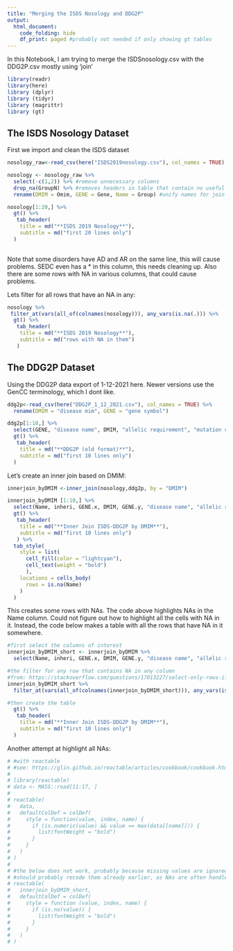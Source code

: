 ```yaml
---
title: "Merging the ISDS Nosology and DDG2P"
output:
  html_document:
    code_folding: hide
    df_print: paged #probably not needed if only showing gt tables
---
```


In this Notebook, I am trying to merge the ISDSnosology.csv with the DDG2P.csv mostly using 'join'

```r
library(readr)
library(here)
library (dplyr)
library (tidyr)
library (magrittr)
library (gt)
```

## The ISDS Nosology Dataset

First we import and clean the ISDS dataset

```r
nosology_raw<-read_csv(here("ISDS2019nosology.csv"), col_names = TRUE)

nosology <- nosology_raw %>%
  select(-c(1,2)) %>% #remove unnecessary columns
  drop_na(GroupN) %>% #removes headers in table that contain no useful data
  rename(DMIM = Omim, GENE = Gene, Name = Group) #unify names for join

nosology[1:20,] %>%
  gt() %>%
   tab_header(
    title = md("**ISDS 2019 Nosology**"),
    subtitle = md("first 20 lines only")
  )
  
```

Note that some disorders have AD and AR on the same line, this will cause problems. SEDC even has a \* in this column, this needs cleaning up.
Also there are some rows with NA in various columns, that could cause problems. 

Lets filter for all rows that have an NA in any:

```r
nosology %>%
 filter_at(vars(all_of(colnames(nosology))), any_vars(is.na(.))) %>%
  gt() %>%
   tab_header(
    title = md("**ISDS 2019 Nosology**"),
    subtitle = md("rows with NA in them")
   )
```


## The DDG2P Dataset

Using the DDG2P data export of 1-12-2021 here. Newer versions use the GenCC terminology, which I dont like.

```r
ddg2p<-read_csv(here("DDG2P_1_12_2021.csv"), col_names = TRUE) %>%
  rename(DMIM = "disease mim", GENE = "gene symbol")

ddg2p[1:10,] %>%
  select(GENE, "disease name", DMIM, "allelic requirement", "mutation consequence") %>%
  gt() %>%
   tab_header(
    title = md("**DDG2P (old format)**"),
    subtitle = md("first 10 lines only")
  )
```
Let's create an inner join based on DMIM:
```r
innerjoin_byDMIM <-inner_join(nosology,ddg2p, by = "DMIM")

innerjoin_byDMIM [1:10,] %>%
  select(Name, inheri, GENE.x, DMIM, GENE.y, "disease name", "allelic requirement", "mutation consequence") %>%
  gt() %>%
   tab_header(
    title = md("**Inner Join ISDS-DDG2P by DMIM**"),
    subtitle = md("first 10 lines only")
   ) %>%
  tab_style(
    style = list(
      cell_fill(color = "lightcyan"),
      cell_text(weight = "bold")
      ),
    locations = cells_body(
      rows = is.na(Name)
    )
  )
```

This creates some rows with NAs. The code above highlights NAs in the Name column. Could not figure out how to highlight all the cells with NA in it. Instead, the code below makes a table with all the rows that have NA in it somewhere.

```r

#first select the columns of interest
innerjoin_byDMIM_short <- innerjoin_byDMIM %>%
  select(Name, inheri, GENE.x, DMIM, GENE.y, "disease name", "allelic requirement", "mutation consequence") 

#the filter for any row that contains NA in any column
#from: https://stackoverflow.com/questions/17013227/select-only-rows-if-its-value-in-a-particular-column-is-na-in-r
innerjoin_byDMIM_short %>%
  filter_at(vars(all_of(colnames(innerjoin_byDMIM_short))), any_vars(is.na(.))) %>%

#then create the table  
  gt() %>%
   tab_header(
    title = md("**Inner Join ISDS-DDG2P by DMIM**"),
    subtitle = md("first 10 lines only")
  )
```

Another attempt at highlight all NAs:
```r
# #with reactable
# #see: https://glin.github.io/reactable/articles/cookbook/cookbook.html#highlight-cells
# 
# library(reactable)
# data <- MASS::road[11:17, ]
# 
# reactable(
#   data,
#   defaultColDef = colDef(
#     style = function(value, index, name) {
#       if (is.numeric(value) && value == max(data[[name]])) {
#         list(fontWeight = "bold")
#       }
#     }
#   )
# )
# 
# #the below does not work, probably because missing values are ignored by reactable, need to recode them first
# #should probably recode them already earlier, as NAs are often handled differently from other cell content
# reactable(
#   innerjoin_byDMIM_short,
#   defaultColDef = colDef(
#     style = function (value, index, name) {
#       if (is.na(value)) {
#         list(fontWeight = "bold")
#       }
#     }
#   )
# )
```

